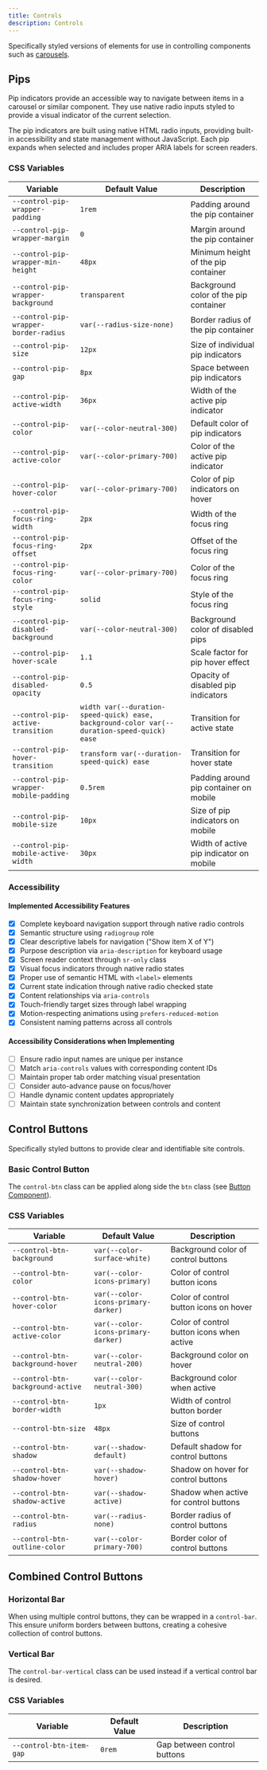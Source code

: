 ```yaml
---
title: Controls
description: Controls
---
```



Specifically styled versions of elements for use in controlling components such as [carousels](/components/carousel/).

## Pips

Pip indicators provide an accessible way to navigate between items in a carousel or similar component. They use native radio inputs styled to provide a visual indicator of the current selection.

The pip indicators are built using native HTML radio inputs, providing built-in accessibility and state management without JavaScript. Each pip expands when selected and includes proper ARIA labels for screen readers.

<ShowComponent>
  <Pips />
</ShowComponent>

### CSS Variables

| Variable                               | Default Value                                                                               | Description                             |
| -------------------------------------- | ------------------------------------------------------------------------------------------- | --------------------------------------- |
| `--control-pip-wrapper-padding`        | `1rem`                                                                                      | Padding around the pip container        |
| `--control-pip-wrapper-margin`         | `0`                                                                                         | Margin around the pip container         |
| `--control-pip-wrapper-min-height`     | `48px`                                                                                      | Minimum height of the pip container     |
| `--control-pip-wrapper-background`     | `transparent`                                                                               | Background color of the pip container   |
| `--control-pip-wrapper-border-radius`  | `var(--radius-size-none)`                                                                   | Border radius of the pip container      |
| `--control-pip-size`                   | `12px`                                                                                      | Size of individual pip indicators       |
| `--control-pip-gap`                    | `8px`                                                                                       | Space between pip indicators            |
| `--control-pip-active-width`           | `36px`                                                                                      | Width of the active pip indicator       |
| `--control-pip-color`                  | `var(--color-neutral-300)`                                                                  | Default color of pip indicators         |
| `--control-pip-active-color`           | `var(--color-primary-700)`                                                                  | Color of the active pip indicator       |
| `--control-pip-hover-color`            | `var(--color-primary-700)`                                                                  | Color of pip indicators on hover        |
| `--control-pip-focus-ring-width`       | `2px`                                                                                       | Width of the focus ring                 |
| `--control-pip-focus-ring-offset`      | `2px`                                                                                       | Offset of the focus ring                |
| `--control-pip-focus-ring-color`       | `var(--color-primary-700)`                                                                  | Color of the focus ring                 |
| `--control-pip-focus-ring-style`       | `solid`                                                                                     | Style of the focus ring                 |
| `--control-pip-disabled-background`    | `var(--color-neutral-300)`                                                                  | Background color of disabled pips       |
| `--control-pip-hover-scale`            | `1.1`                                                                                       | Scale factor for pip hover effect       |
| `--control-pip-disabled-opacity`       | `0.5`                                                                                       | Opacity of disabled pip indicators      |
| `--control-pip-active-transition`      | `width var(--duration-speed-quick) ease, background-color var(--duration-speed-quick) ease` | Transition for active state             |
| `--control-pip-hover-transition`       | `transform var(--duration-speed-quick) ease`                                                | Transition for hover state              |
| `--control-pip-wrapper-mobile-padding` | `0.5rem`                                                                                    | Padding around pip container on mobile  |
| `--control-pip-mobile-size`            | `10px`                                                                                      | Size of pip indicators on mobile        |
| `--control-pip-mobile-active-width`    | `30px`                                                                                      | Width of active pip indicator on mobile |

### Accessibility

#### Implemented Accessibility Features

- [x] Complete keyboard navigation support through native radio controls
- [x] Semantic structure using `radiogroup` role
- [x] Clear descriptive labels for navigation ("Show item X of Y")
- [x] Purpose description via `aria-description` for keyboard usage
- [x] Screen reader context through `sr-only` class
- [x] Visual focus indicators through native radio states
- [x] Proper use of semantic HTML with `<label>` elements
- [x] Current state indication through native radio checked state
- [x] Content relationships via `aria-controls`
- [x] Touch-friendly target sizes through label wrapping
- [x] Motion-respecting animations using `prefers-reduced-motion`
- [x] Consistent naming patterns across all controls

#### Accessibility Considerations when Implementing

- [ ] Ensure radio input names are unique per instance
- [ ] Match `aria-controls` values with corresponding content IDs
- [ ] Maintain proper tab order matching visual presentation
- [ ] Consider auto-advance pause on focus/hover
- [ ] Handle dynamic content updates appropriately
- [ ] Maintain state synchronization between controls and content

## Control Buttons

Specifically styled buttons to provide clear and identifiable site controls.

### Basic Control Button

The `control-btn` class can be applied along side the `btn` class (see [Button Component](/components/button)).

<ShowComponent>
  <ControlButton />
</ShowComponent>

### CSS Variables

| Variable                          | Default Value                       | Description                               |
| --------------------------------- | ----------------------------------- | ----------------------------------------- |
| `--control-btn-background`        | `var(--color-surface-white)`        | Background color of control buttons       |
| `--control-btn-color`             | `var(--color-icons-primary)`        | Color of control button icons             |
| `--control-btn-hover-color`       | `var(--color-icons-primary-darker)` | Color of control button icons on hover    |
| `--control-btn-active-color`      | `var(--color-icons-primary-darker)` | Color of control button icons when active |
| `--control-btn-background-hover`  | `var(--color-neutral-200)`          | Background color on hover                 |
| `--control-btn-background-active` | `var(--color-neutral-300)`          | Background color when active              |
| `--control-btn-border-width`      | `1px`                               | Width of control button border            |
| `--control-btn-size`              | `48px`                              | Size of control buttons                   |
| `--control-btn-shadow`            | `var(--shadow-default)`             | Default shadow for control buttons        |
| `--control-btn-shadow-hover`      | `var(--shadow-hover)`               | Shadow on hover for control buttons       |
| `--control-btn-shadow-active`     | `var(--shadow-active)`              | Shadow when active for control buttons    |
| `--control-btn-radius`            | `var(--radius-none)`                | Border radius of control buttons          |
| `--control-btn-outline-color`     | `var(--color-primary-700)`          | Border color of control buttons           |

## Combined Control Buttons

### Horizontal Bar

When using multiple control buttons, they can be wrapped in a `control-bar`. This ensure uniform borders between buttons, creating a cohesive collection of control buttons.

<ShowComponent>
  <ControlBar />
</ShowComponent>

### Vertical Bar

The `control-bar-vertical` class can be used instead if a vertical control bar is desired.

<ShowComponent>
  <ControlBarVertical />
</ShowComponent>

### CSS Variables

| Variable                 | Default Value | Description                 |
| ------------------------ | ------------- | --------------------------- |
| `--control-btn-item-gap` | `0rem`        | Gap between control buttons |
